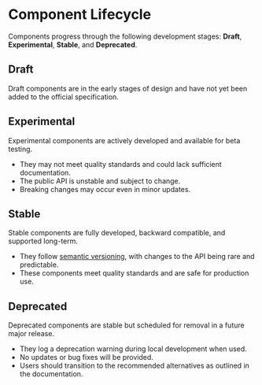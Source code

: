 
<Meta title="Component Lifecycle" />

# Component Lifecycle

Components progress through the following development stages: **Draft**, **Experimental**, **Stable**, and **Deprecated**.

## Draft

<Status variant="draft" />

Draft components are in the early stages of design and have not yet been added to the official specification.

## Experimental

<Status variant="experimental" />

Experimental components are actively developed and available for beta testing.

- They may not meet quality standards and could lack sufficient documentation.
- The public API is unstable and subject to change.
- Breaking changes may occur even in minor updates.

## Stable

<Status variant="stable" />

Stable components are fully developed, backward compatible, and supported long-term.

- They follow [semantic versioning](https://semver.org/), with changes to the API being rare and predictable.
- These components meet quality standards and are safe for production use.

## Deprecated

<Status variant="deprecated" />

Deprecated components are stable but scheduled for removal in a future major release.

- They log a deprecation warning during local development when used.
- No updates or bug fixes will be provided.
- Users should transition to the recommended alternatives as outlined in the documentation.
